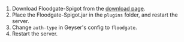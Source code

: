 1. Download Floodgate-Spigot from the [download page](https://download.geysermc.org/v2/projects/floodgate/versions/latest/builds/latest/downloads/spigot).
2. Place the Floodgate-Spigot.jar in the `plugins` folder, and restart the server.
3. Change `auth-type` in Geyser's config to `floodgate`.
4. Restart the server.